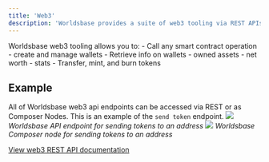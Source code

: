 ```yaml
---
title: 'Web3'
description: 'Worldsbase provides a suite of web3 tooling via REST APIs and workflow automation Nodes'
---
```

Worldsbase web3 tooling allows you to:
    - Call any smart contract operation
    - create and manage wallets
        - Retrieve info on wallets
            - owned assets
            - net worth
            - stats
    - Transfer, mint, and burn tokens

## Example
All of Worldsbase web3 api endpoints can be accessed via REST or as Composer Nodes. This is an example of the `send token` endpoint.
![](/images/send-token-rest.png)
*Worldsbase API endpoint for sending tokens to an address*
![](/images/send-token-composer.png)
*Worldsbase Composer node for sending tokens to an address*

<a href="/api-reference/chain/sends-token-to-given-address">View web3 REST API documentation</a>
